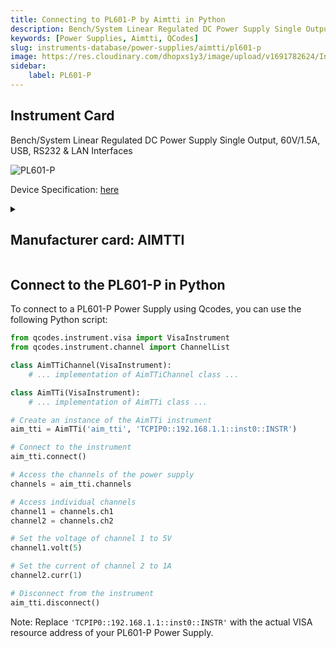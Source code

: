 ```yaml
---
title: Connecting to PL601-P by Aimtti in Python
description: Bench/System Linear Regulated DC Power Supply Single Output, 60V/1.5A, USB, RS232 & LAN Interfaces
keywords: [Power Supplies, Aimtti, QCodes] 
slug: instruments-database/power-supplies/aimtti/pl601-p 
image: https://res.cloudinary.com/dhopxs1y3/image/upload/v1691782624/Instruments/Power%20Supplies/PL601-P/PL601-P.jpg
sidebar:
    label: PL601-P 
---
```



## Instrument Card

Bench/System Linear Regulated DC Power Supply Single Output, 60V/1.5A, USB, RS232 & LAN Interfaces


![PL601-P](https://res.cloudinary.com/dhopxs1y3/image/upload/v1691782624/Instruments/Power%20Supplies/PL601-P/PL601-P.jpg)

Device Specification: [here](https://resources.aimtti.com/datasheets/AIM-PL+PL-P_series_DC_power_supplies_data_sheet-Iss5.pdf)

<details style={{ marginTop: "15px"}}>
<summary><h2 style={{display:'inline'}}>Manufacturer card: AIMTTI</h2></summary>

![AIMTTI](https://res.cloudinary.com/dhopxs1y3/image/upload/v1692125963/Instruments/Vendor%20Logos/Aimtti.png)

TTi (Thurlby Thandar Instruments) is a leading manufacturer of electronic test and measurement instruments. These products are sold throughout the world via carefully selected distributors and agents in each country. We are located in Huntingdon near to the famous university city of Cambridge, within one of the high technology areas of the United Kingdom.

- Headquarters: UK
- Yearly Revenue (millions, USD): 9000
- Vendor Website: [here](https://www.aimtti.com/)

</details>


<FeaturedInstrumentVideo category="POWER_SUPPLIES" />

## Connect to the PL601-P in Python





<Tabs>

<SectionsCard category="POWER_SUPPLIES" manufacturer="Aimtti"></SectionsCard>

<TabItem value="QCodes" label="QCodes">

To connect to a PL601-P Power Supply using Qcodes, you can use the following Python script:

```python
from qcodes.instrument.visa import VisaInstrument
from qcodes.instrument.channel import ChannelList

class AimTTiChannel(VisaInstrument):
    # ... implementation of AimTTiChannel class ...

class AimTTi(VisaInstrument):
    # ... implementation of AimTTi class ...

# Create an instance of the AimTTi instrument
aim_tti = AimTTi('aim_tti', 'TCPIP0::192.168.1.1::inst0::INSTR')

# Connect to the instrument
aim_tti.connect()

# Access the channels of the power supply
channels = aim_tti.channels

# Access individual channels
channel1 = channels.ch1
channel2 = channels.ch2

# Set the voltage of channel 1 to 5V
channel1.volt(5)

# Set the current of channel 2 to 1A
channel2.curr(1)

# Disconnect from the instrument
aim_tti.disconnect()
```

Note: Replace `'TCPIP0::192.168.1.1::inst0::INSTR'` with the actual VISA resource address of your PL601-P Power Supply.

</TabItem>
</Tabs>